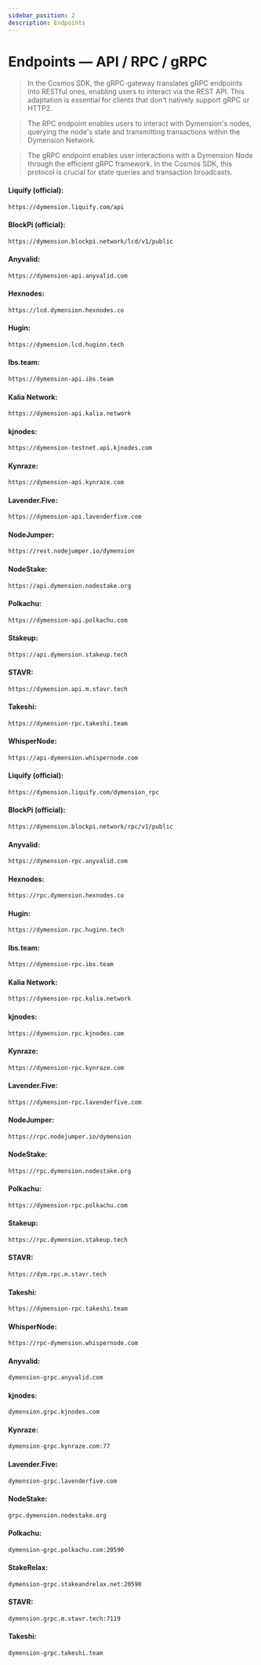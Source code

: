 ```yaml
---
sidebar_position: 2
description: Endpoints
---
```



# Endpoints — API / RPC / gRPC

> In the Cosmos SDK, the gRPC-gateway translates gRPC endpoints into RESTful ones, enabling users to interact via the REST API. This adaptation is essential for clients that don't natively support gRPC or HTTP2.

> The RPC endpoint enables users to interact with Dymension's nodes, querying the node's state and transmitting transactions within the Dymension Network.

> The gRPC endpoint enables user interactions with a Dymension Node through the efficient gRPC framework. In the Cosmos SDK, this protocol is crucial for state queries and transaction broadcasts.

<Tabs>
  <TabItem value="api" label="API" default>


#### Liquify (official):
```bash
https://dymension.liquify.com/api
```

#### BlockPi (official):
```bash
https://dymension.blockpi.network/lcd/v1/public
```

#### Anyvalid:
```bash
https://dymension-api.anyvalid.com
```

#### Hexnodes:
```bash
https://lcd.dymension.hexnodes.co
```

#### Hugin:
```bash
https://dymension.lcd.huginn.tech
```

#### Ibs.team:
```bash
https://dymension-api.ibs.team
```

#### Kalia Network:
```bash
https://dymension-api.kalia.network
```

#### kjnodes:
```bash
https://dymension-testnet.api.kjnodes.com
```

#### Kynraze:
```bash
https://dymension-api.kynraze.com
```

#### Lavender.Five:
```bash
https://dymension-api.lavenderfive.com
```

#### NodeJumper:
```bash
https://rest.nodejumper.io/dymension
```

#### NodeStake:
```bash
https://api.dymension.nodestake.org
```

#### Polkachu:
```bash
https://dymension-api.polkachu.com
```

#### Stakeup:
```bash
https://api.dymension.stakeup.tech
```

#### STAVR:
```bash
https://dymension.api.m.stavr.tech
```

#### Takeshi:
```bash
https://dymension-rpc.takeshi.team
```

#### WhisperNode:
```bash
https://api-dymension.whispernode.com
```

  </TabItem>
  <TabItem value="rpc" label="RPC">

#### Liquify (official):
```bash
https://dymension.liquify.com/dymension_rpc
```

#### BlockPi (official):
```bash
https://dymension.blockpi.network/rpc/v1/public
```

#### Anyvalid:
```bash
https://dymension-rpc.anyvalid.com
```

#### Hexnodes:
```bash
https://rpc.dymension.hexnodes.co
```

#### Hugin:
```bash
https://dymension.rpc.huginn.tech
```

#### Ibs.team:
```bash
https://dymension-rpc.ibs.team
```

#### Kalia Network:
```bash
https://dymension-rpc.kalia.network
```

#### kjnodes:
```bash
https://dymension.rpc.kjnodes.com
```

#### Kynraze:
```bash
https://dymension-rpc.kynraze.com
```

#### Lavender.Five:
```bash
https://dymension-rpc.lavenderfive.com
```

#### NodeJumper:
```bash
https://rpc.nodejumper.io/dymension
```

#### NodeStake:
```bash
https://rpc.dymension.nodestake.org
```

#### Polkachu:
```bash
https://dymension-rpc.polkachu.com
```

#### Stakeup:
```bash
https://rpc.dymension.stakeup.tech
```

#### STAVR:
```bash
https://dym.rpc.m.stavr.tech
```

#### Takeshi:
```bash
https://dymension-rpc.takeshi.team
```

#### WhisperNode:
```bash
https://rpc-dymension.whispernode.com
```

  </TabItem>
  <TabItem value="grpc" label="gRPC">


#### Anyvalid:
```bash
dymension-grpc.anyvalid.com
```

#### kjnodes:
```bash
dymension.grpc.kjnodes.com
```

#### Kynraze:
```bash
dymension-grpc.kynraze.com:77
```

#### Lavender.Five:
```bash
dymension-grpc.lavenderfive.com
```

#### NodeStake:
```bash
grpc.dymension.nodestake.org
```

#### Polkachu:
```bash
dymension-grpc.polkachu.com:20590
```

#### StakeRelax:
```bash
dymension-grpc.stakeandrelax.net:20590
```

#### STAVR:
```bash
dymension.grpc.m.stavr.tech:7119
```

#### Takeshi:
```bash
dymension-grpc.takeshi.team
```

  </TabItem>
</Tabs>
